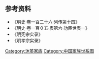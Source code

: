 <center>
{{familytree/start}}
{{familytree|border=0 | | | | | | | | | | | | | | | | | | | | |:| ad |ad=过继 }}
{{familytree| | | | | | | | | | | | | Yi |Yi=黔宁昭靖王<br>'''[[沐英|沐英]]'''}}
{{familytree| | | | | |,|-|-|-|v|-|-|-|+|-|-|-|v|-|-|-|.| }}
{{familytree| | | | | Ch | | Sh | | An | | Ca | | Xi |Ch=西平惠襄侯<br>'''[[沐春|沐春]]'''|Sh=定远忠敬王<br>'''[[沐晟|沐晟]]'''|An=定边武襄伯<br>'''[[沐昂|沐昂]]'''|Ca=沐昶|Xi=[[沐昕|沐昕]]}}
{{familytree| | | | | |,|-|-|-|(| | | |)|-|-|-|.| }}
{{familytree| | | | | Bi | | Yi | | Zh | | Xi | |Bi=黔国荣康公<br>'''[[沐斌|沐斌]]'''|Yi=沐仪|Zh=[[沐仲|沐仲]]|Xi=[[沐僖|沐僖]]}}
{{familytree| |,|-|-|-|(| | | |,|-|-|-|v|-|-|-|+|-|-|-|-|-|-|-|.| }}
{{familytree| Qi | | Zo | | Li | | Hu | | Za | | | | | | Wa |Qi=沐玘|Zo=黔国武僖公<br>'''[[沐琮|沐琮]]'''|Li='''[[沐璘|沐璘]]'''|Hu=沐瓛|Za='''[[沐瓚|沐瓚]]'''|Wa=沐琬}}
{{familytree| | | | | |:| | | |,|-|-|-|v|-|-|-|+|-|-|-|.| | | |)|-|-|-|.| | }}
{{familytree| | | | | |:| | | Ch | | Qi | | Xi | | Ji | | Xu | | Li | Ch=[[沐诚|沐诚]]|Qi=沐谦|Xi=沐详|Ji=沐谏|Xu=沐询|Li=沐谅}}
{{familytree| | | | | |L|~|~|7|!| | | | | | | |)|-|-|-|.| }}
{{familytree| | | | | | | | | Ku | | | | | | So | | Yu |Ku=黔国庄襄公<br>'''[[沐昆|沐昆]]'''|So=沐崧|Yu=沐岳}}
{{familytree| | | | | | | | | |!| | | | | | | |!|}}
{{familytree| | | | | | | | | Sx | | | | | | S2|Sx=黔国敏靖公<br>'''[[沐绍勋|沐绍勋]]'''|S2=沐绍勋}}
{{familytree| | | | | |,|-|-|-|(| | | | | | | |!|}}
{{familytree| | | | | Cf | | Cb| | | | | | Cy |Cf=黔国恭僖公<br>'''[[沐朝辅|沐朝辅]]'''|Cb=黔国公<br>'''[[沐朝弼|沐朝弼]]'''|Cy=沐朝阳}}
{{familytree| |,|-|-|-|(| | | |!| | | | | | | |!||}}
{{familytree| Ro | | Go | | Cz | | | | | | Ci |Ro=黔国公<br>'''[[沐融|沐融]]'''|Go=黔国公<br>'''[[沐鞏|沐鞏]]'''|Cz=黔国公<br>'''[[沐昌祚|沐昌祚]]'''|Ci=沐昌祉}}
{{familytree| | | | | | | | | |!|}}
{{familytree| | | | | | | | | Ru |Ru=[[沐叡|沐叡]]}}
{{familytree| | | | | | | | | |!|}}
{{familytree| | | | | | | | | Qy |Qy=黔国公<br>'''[[沐启元|沐启元]]'''}}
{{familytree| | | | | | | | | |!|}}
{{familytree| | | | | | | | | Tb |Tb=黔国公<br>'''[[沐天波|沐天波]]'''}}
{{familytree/end}}
</center>

== 参考资料 ==
*《明史·卷一百二十六·列传第十四》
*《明史·卷一百０五·表第六·功臣世表一》
*《明宪宗实录》
*《明孝宗实录》

<noinclude>
{{明朝黔國公}}
[[Category:沐英家族|Category:沐英家族]]
[[Category:中国家族世系图|Category:中国家族世系图]]
</noinclude>